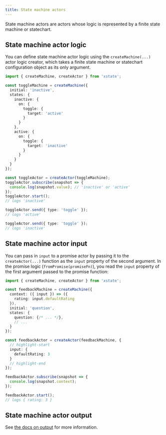 ```yaml
---
title: State machine actors
---
```


State machine actors are actors whose logic is represented by a finite state machine or statechart.

## State machine actor logic

You can define state machine actor logic using the `createMachine(...)` actor logic creator, which takes a finite state machine or statechart configuration object as its only argument.

```ts
import { createMachine, createActor } from 'xstate';

const toggleMachine = createMachine({
  initial: 'inactive',
  states: {
    inactive: {
      on: {
        toggle: {
          target: 'active'
        }
      }
    },
    active: {
      on: {
        toggle: {
          target: 'inactive'
        }
      }
    }
  }
});

const toggleActor = createActor(toggleMachine);
toggleActor.subscribe(snapshot => {
  console.log(snapshot.value); // 'inactive' or 'active'
});
toggleActor.start();
// logs 'inactive'

toggleActor.send({ type: 'toggle' });
// logs 'active'

toggleActor.send({ type: 'toggle' });
// logs 'inactive'
```

## State machine actor input

You can pass in `input` to a promise actor by passing it to the `createActor(...)` function as the `input` property of the second argument. In the promise logic (`fromPromise(promiseFn)`), you read the `input` property of the first argument passed to the promise function:

```ts
import { createMachine, createActor } from 'xstate';

const feedbackMachine = createMachine({
  context: ({ input }) => ({
    rating: input.defaultRating
  }),
  initial: 'question',
  states: {
    question: {/* ... */},
    // ...
  }
});

const feedbackActor = createActor(feedbackMachine, {
  // highlight-start
  input: {
    defaultRating: 3
  }
  // highlight-end
});

feedbackActor.subscribe(snapshot => {
  console.log(snapshot.context);
});

feedbackActor.start();
// logs { rating: 3 }
```

## State machine actor output

See [the docs on output](./output.mdx) for more information.
